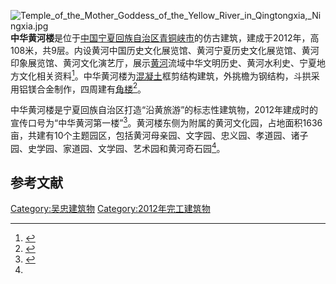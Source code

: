 [[Image:Temple_of_the_Mother_Goddess_of_the_Yellow_River_in_Qingtongxia,_Ningxia.jpg|thumb]]
'''中华黄河楼'''是位于[[中华人民共和国|中国]][[宁夏回族自治区|宁夏回族自治区]][[青铜峡市|青铜峡市]]的仿古建筑，建成于2012年，高108米，共9层。内设黄河中国历史文化展览馆、黄河宁夏历史文化展览馆、黄河印象展览馆、黄河文化演艺厅，展示[[黄河|黄河]]流域中华文明历史、黄河水利史、宁夏地方文化相关资料<ref name="HDM">{{cite web |author1=胡冬梅 |title=宁夏青铜峡黄河楼 传承五千年灿烂文明 |url=http://cnews.chinadaily.com.cn/a/201907/27/WS5d3b8d45a3106bab40a02c83.html |website=中国日报 |accessdate=2020-08-03 |date=2019-07-27 |archive-date=2022-05-09 |archive-url=https://web.archive.org/web/20220509102211/http://cnews.chinadaily.com.cn/a/201907/27/WS5d3b8d45a3106bab40a02c83.html }}</ref>。中华黄河楼为[[混凝土|混凝土]]框剪结构建筑，外挑檐为钢结构，斗拱采用铝镁合金制作，四周建有[[角楼|角楼]]<ref>{{cite web |author1=伍策 |author2=一剑 |title=地理中国：宁夏吴忠 气势磅礴的黄河楼 |url=http://www.china.com.cn/travel/txt/2015-08/13/content_36299116.htm |website=中国网 |accessdate=2020-08-03 |date=2015-08-13 |archive-date=2022-05-09 |archive-url=https://web.archive.org/web/20220509102222/http://www.china.com.cn/travel/txt/2015-08/13/content_36299116.htm }}</ref>。

中华黄河楼是宁夏回族自治区打造“沿黄旅游”的标志性建筑物，2012年建成时的宣传口号为“中华黄河第一楼”<ref>{{cite web |author1=张文静 |title=“中华黄河第一楼”黄河楼在宁夏落成 展示黄河文化 |url=http://native.cnr.cn/city/201210/t20121026_511227642.html  |website=中国广播网|accessdate=2020-08-03 |date=2012-10-26}}</ref>。黄河楼东侧为附属的黄河文化园，占地面积1636亩，共建有10个主题园区，包括黄河母亲园、文字园、忠义园、孝道园、诸子园、史学园、家道园、文学园、艺术园和黄河奇石园<ref name="HDM"/>。

== 参考文献 ==
{{reflist}}

[[Category:吴忠建筑物|Category:吴忠建筑物]]
[[Category:2012年完工建筑物|Category:2012年完工建筑物]]